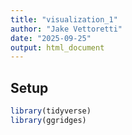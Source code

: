 ```yaml
---
title: "visualization_1"
author: "Jake Vettoretti"
date: "2025-09-25"
output: html_document
---
```


## Setup
```r
library(tidyverse)
library(ggridges)
```

